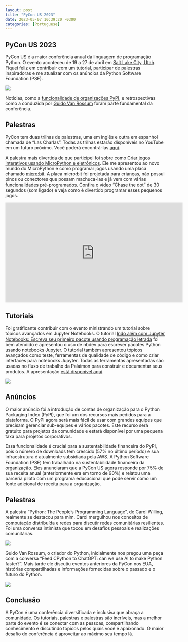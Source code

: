 ```yaml
---
layout: post
title: "PyCon US 2023"
date: 2023-05-07 10:39:20 -0300
categories: [Portuguese]
---
```


## PyCon US 2023

PyCon US é a maior conferência anual da linguagem de programação Python.
O evento aconteceu de 19 a 27 de abril em [Salt Lake City, Utah](https://goo.gl/maps/2V9ofSHdHciUxRcg7).
Fiquei feliz em contribuir com um tutorial, participar de palestras inspiradoras e me atualizar com 
os anúncios da Python Software Foundation (PSF).

![](conference_passport.jpeg)

Notícias, como a [funcionalidade de organizações PyPI](https://blog.pypi.org/posts/2023-04-23-introducing-pypi-organizations/),
e retrospectivas como a conduzida por [Guido Van Rossum](https://en.wikipedia.org/wiki/Guido_van_Rossum)
foram parte fundamental da conferência.

## Palestras

PyCon tem duas trilhas de palestras, uma em inglês e outra em espanhol chamada de "Las Charlas".
Todas as trilhas estarão disponíveis no YouTube em um futuro próximo. Você poderá encontrá-las [aqui](https://www.youtube.com/c/pyconus).

A palestra mais divertida de que participei foi sobre como [Criar jogos interativos usando MicroPython e eletrônicos](https://us.pycon.org/2023/schedule/presentation/142/).
Ele me apresentou ao novo mundo do MicroPython e como programar jogos usando uma placa
chamado [micro:bit](https://makecode.microbit.org/). A placa micro:bit foi projetada para crianças,
não possui pinos ou conectores que possam machuca-las e já vem com várias funcionalidades pré-programados. 
Confira o vídeo "Chase the dot" de 30 segundos (som ligado) e veja como é divertido programar esses pequenos jogos.

<iframe width="560" height="315" src="https://www.youtube.com/embed/NVJH6F-3XuU" title="YouTube video player" frameborder="0" allow="accelerometer; autoplay; clipboard-write; encrypted-media; gyroscope; picture-in-picture; web-share" allowfullscreen></iframe>

## Tutoriais

Foi gratificante contribuir com o evento ministrando um tutorial sobre tópicos avançados em Jupyter Notebooks.
O tutorial [Indo além com Jupyter Notebooks: Escreva seu primeiro pacote usando programação letrada](https://us.pycon.org/2023/schedule/presentation/2/)
foi bem atendido e apresentou o uso de nbdev para escrever pacotes Python usando notebooks Jupyter.
O tutorial também apresentou tópicos avançados como teste, ferramentas de qualidade de código e como criar interfaces para notebooks Jupyter.
Todas as ferramentas apresentadas são usadas no fluxo de trabalho da Palaimon para construir e documentar seus produtos.
A apresentação [está disponível aqui](https://github.com/itepifanio/going-beyond-with-jupyter-notebooks/blob/main/presentation/presentation.pdf).

![](tutorial_room.jpeg)

## Anúncios

O maior anúncio foi a introdução de contas de organização para o Python Packaging Index (PyPI), que foi um dos
recursos mais pedidos para a plataforma. O PyPI agora será mais fácil de usar com grandes equipes que precisam
gerenciar sub-equipes e vários pacotes. Este recurso será gratuito para projetos da comunidade e estará disponível por uma pequena taxa para projetos corporativos.

Essa funcionalidade é crucial para a sustentabilidade financeira do PyPI, pois o número de downloads tem crescido (57% no último período) e sua infraestrutura é atualmente subsidiada pela AWS. A Python Software Foundation (PSF) tem trabalhado na sustentabilidade financeira da organização. Eles anunciaram que a PyCon US agora responde por 75% de sua receita anual (anteriormente era em torno de 90%) e relatou uma parceria piloto com um programa educacional que pode servir como um
fonte adicional de receita para a organização.

## Palestras

A palestra "Python: The People's Programming Language", de Carol Willing, realmente se destacou para mim.
Carol mergulhou nos conceitos de computação distribuída e redes para discutir redes comunitárias resilientes.
Foi uma conversa intimista que tocou em desafios pessoais e realizações comunitárias.

![](carol_willing_keynote.jpeg)

Guido Van Rossum, o criador do Python, inicialmente nos pregou uma peça com a conversa
"Feed CPython to ChatGPT: can we use AI to make Python faster?". Mais tarde ele discutiu
eventos anteriores da PyCon nos EUA, histórias compartilhadas e informações fornecidas sobre o passado e 
o futuro do Python.

![](guido_keynote.jpeg)

## Conclusão

A PyCon é uma conferência diversificada e inclusiva que abraça a comunidade. Os tutoriais,
palestras e palestras são incríveis, mas a melhor parte do evento é se conectar com as pessoas,
compartilhando conhecimento e discutindo tópicos pelos quais você é apaixonado. O maior desafio do
conferência é aproveitar ao máximo seu tempo lá.
